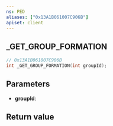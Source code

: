 ```yaml
---
ns: PED
aliases: ["0x13A1B061007C906B"]
apiset: client
---
```

## _GET_GROUP_FORMATION

```c
// 0x13A1B061007C906B
int _GET_GROUP_FORMATION(int groupId);
```


## Parameters
* **groupId**:

## Return value
